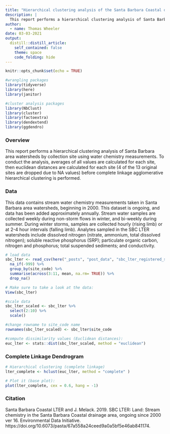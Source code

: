 ```yaml
---
title: "Hierarchical clustering analysis of the Santa Barbara Coastal drainage area watershed by complete linkage"
description: |
  This report performs a hierarchical clustering analysis of Santa Barbara area watersheds by collection site using water chemistry measurements.
author:
  - name: Thomas Wheeler
date: 03-03-2021
output:
  distill::distill_article:
    self_contained: false
    theme: space
    code_folding: hide
---
```


```r
knitr::opts_chunk$set(echo = TRUE)

#wrangling packages
library(tidyverse)
library(here)
library(janitor)

#cluster analysis packages
library(NbClust)
library(cluster)
library(factoextra)
library(dendextend)
library(ggdendro)

```

### Overview

This report performs a hierarchical clustering analysis of Santa Barbara area watersheds by collection site using water chemistry measurements. To conduct the analysis, averages of all values are calculated for each site, then euclidean distances are calculated for each site (4 of the 13 original sites are dropped due to NA values) before complete linkage agglomerative hierarchical clustering is performed. 

### Data

This data contains stream water chemistry measurements taken in Santa Barbara area watersheds, beginning in 2000. This dataset is ongoing, and data has been added approximately annually. Stream water samples are collected weekly during non-storm flows in winter, and bi-weekly during summer. During winter storms, samples are collected hourly (rising limb) or at 2-4 hour intervals (falling limb). Analytes sampled in the SBC LTER watersheds include dissolved nitrogen (nitrate, ammonium, total dissolved nitrogen); soluble reactive phosphorus (SRP); particulate organic carbon, nitrogen and phosphorus; total suspended sediments; and conductivity.  

```r
# load data
sbc_lter <- read_csv(here("_posts", "post_data", "sbc_lter_registered_stream_chemistry.csv")) %>% 
  na_if(-999) %>% 
  group_by(site_code) %>% 
  summarise(across(3:11, mean, na.rm= TRUE)) %>% 
  drop_na()

# Make sure to take a look at the data:
View(sbc_lter)

#scale data
sbc_lter_scaled <- sbc_lter %>% 
  select(2:10) %>% 
  scale()

#change rowname to site_code name
rownames(sbc_lter_scaled) <- sbc_lter$site_code
```

```r
#compute dissimilarity values (Euclidean distances):
euc_lter <- stats::dist(sbc_lter_scaled, method = "euclidean")
```

### Complete Linkage Dendrogram

```r
# Hierarchical clustering (complete linkage)
lter_complete <- hclust(euc_lter, method = "complete" )

# Plot it (base plot):
plot(lter_complete, cex = 0.6, hang = -1)
```

### Citation

Santa Barbara Coastal LTER and J. Melack. 2019. SBC LTER: Land: Stream chemistry in the Santa Barbara Coastal drainage area, ongoing since 2000 ver 16. Environmental Data Initiative. https://doi.org/10.6073/pasta/67a558a24ceed9a0a5bf5e46ab841174. 


